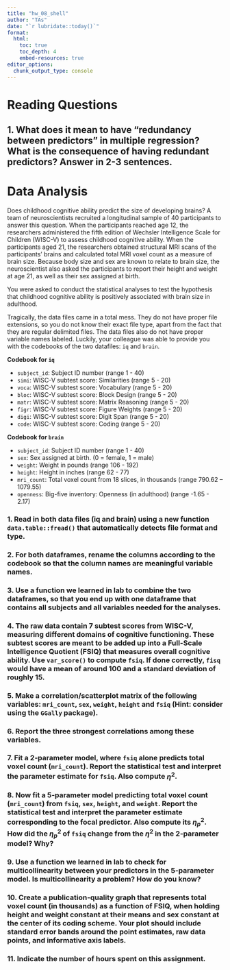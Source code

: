 ```yaml
---
title: "hw_08_shell" 
author: "TAs" 
date: "`r lubridate::today()`"
format: 
  html:
    toc: true 
    toc_depth: 4
    embed-resources: true
editor_options: 
  chunk_output_type: console
---
```



# Reading Questions

## 1. What does it mean to have "redundancy between predictors" in multiple regression? What is the consequence of having redundant predictors? Answer in 2-3 sentences.



# Data Analysis

Does childhood cognitive ability predict the size of developing brains? A team of neuroscientists recruited a longitudinal sample of 40 participants to answer this question. When the participants reached age 12, the researchers administered the fifth edition of Wechsler Intelligence Scale for Children (WISC-V) to assess childhood cognitive ability. When the participants aged 21, the researchers obtained structural MRI scans of the participants’ brains and calculated total MRI voxel count as a measure of brain size. Because body size and sex are known to relate to brain size, the neuroscientist also asked the participants to report their height and weight at age 21, as well as their sex assigned at birth. 

You were asked to conduct the statistical analyses to test the hypothesis that childhood cognitive ability is positively associated with brain size in adulthood.

Tragically, the data files came in a total mess. They do not have proper file extensions, so you do not know their exact file type, apart from the fact that they are regular delimited files. The data files also do not have proper variable names labeled. Luckily, your colleague was able to provide you with the codebooks of the two datafiles: `iq` and `brain`.

**Codebook for `iq`**

- `subject_id`:	Subject ID number	(range 1 - 40)
- `simi`:	WISC-V subtest score: Similarities (range 5 - 20)
- `voca`:	WISC-V subtest score: Vocabulary	(range 5 - 20)
- `bloc`:	WISC-V subtest score: Block Design	(range 5 - 20)
- `matr`:	WISC-V subtest score: Matrix Reasoning	(range 5 - 20)
- `figr`:	WISC-V subtest score: Figure Weights	(range 5 - 20)
- `digi`:	WISC-V subtest score: Digit Span	(range 5 - 20)
- `code`:	WISC-V subtest score: Coding	(range 5 - 20)

**Codebook for `brain`**

- `subject_id`:	Subject ID number	(range 1 - 40)
-	`sex`: Sex assigned at birth. (0 = female, 1  = male)
-	`weight`:	Weight in pounds	(range 106 - 192)
-	`height`:	Height in inches	(range 62 - 77)
-	`mri_count`: Total voxel count from 18 slices, in thousands (range 790.62 – 1079.55)
-	`openness`:	Big-five inventory: Openness (in adulthood)	(range -1.65 - 2.17)



### 1. Read in both data files (iq and brain) using a new function `data.table::fread()` that automatically detects file format and type. 




### 2. For both dataframes, rename the columns according to the codebook so that the column names are meaningful variable names.





### 3. Use a function we learned in lab to combine the two dataframes, so that you end up with one dataframe that contains all subjects and all variables needed for the analyses.




### 4. The raw data contain 7 subtest scores from WISC-V, measuring different domains of cognitive functioning. These subtest scores are meant to be added up into a Full-Scale Intelligence Quotient (FSIQ) that measures overall cognitive ability. Use `var_score()` to compute `fsiq`. If done correctly, `fisq` would have a mean of around 100 and a standard deviation of roughly 15.





### 5.	Make a correlation/scatterplot matrix of the following variables: `mri_count`, `sex`, `weight`, `height` and `fsiq` (Hint: consider using the `GGally` package).






### 6.	Report the three strongest correlations among these variables.



### 7.	Fit a 2-parameter model, where `fsiq` alone predicts total voxel count (`mri_count`). Report the statistical test and interpret the parameter estimate for `fsiq`. Also compute $\eta^2$.




### 8. Now fit a 5-parameter model predicting total voxel count (`mri_count`) from `fsiq`, `sex`, `height`, and `weight`. Report the statistical test and interpret the parameter estimate corresponding to the focal predictor. Also compute its $\eta_p^2$. How did the $\eta_p^2$ of `fsiq` change from the $\eta^2$ in the 2-parameter model? Why?






### 9. Use a function we learned in lab to check for multicollinearity between your predictors in the 5-parameter model. Is multicollinearity a problem? How do you know?




### 10.	Create a publication-quality graph that represents total voxel count (in thousands) as a function of FSIQ, when holding height and weight constant at their means and sex constant at the center of its coding scheme. Your plot should include standard error bands around the point estimates, raw data points, and informative axis labels.






### 11. Indicate the number of hours spent on this assignment.
